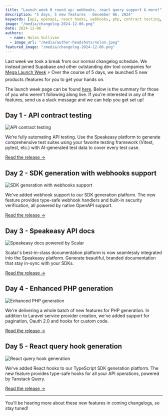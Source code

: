```yaml
---
title: "Launch week 0 round up: webhooks, react query support & more!"
description: "5 days, 5 new features - December 06, 2024"
keywords: [api, openapi, react hooks, webhooks, php, contract testing, sdks, developer experience, devex, dx]
image: "/media/changelog-2024-12-06.png"
date: 2024-12-06
authors:
  - name: Nolan Sullivan
  - image_url: "/media/author-headshots/nolan.jpeg"
featured_image: "/media/changelog-2024-12-06.png"
---
```



Last week we took a break from our normal changelog schedule. We instead joined Supabase and other outstanding dev tool companies for [​Mega Launch Week​](https://launchweek.dev/lw/2024/MEGA) ⚡ Over the course of 5 days, we launched ​5​ ​new products ​/features for you to get your hands on.

The launch week page can be found [here](/launch-week). Below is the summary for those of you who weren't following along live. If you're interested in any of the features, send us a slack message and we can help you get set up!

## Day 1 ​- API contract testing

![API contract testing](./assets/day1-testing.png)

We’re fully automating API testing. Use the Speakeasy platform to generate comprehensive test suites using your favorite testing framework (Vitest, pytest, etc.) with AI-generated test data to cover every test case.

[Read the release →](/post/release-contract-testing)

## Day 2 - SDK generation with webhooks support

![SDK generation with webhooks support](./assets/day2-webhooks.png)

We've added webhook support to our SDK generation platform. The new feature provides type-safe webhook handlers and built-in security verification, all powered by native OpenAPI support.


[Read the release →](/post/release-webhooks-support)

## Day 3 - Speakeasy API docs

![Speakeasy docs powered by Scalar](./assets/day3-scalar.png)

Scalar's best-in-class documentation platform is now seamlessly integrated into the Speakeasy platform. Generate beautiful, branded documentation that stay in-sync with your SDKs.

[Read the release →](/post/release-speakeasy-docs)

## Day 4 - Enhanced PHP generation

![Enhanced PHP generation](./assets/day4-php.png)

We're delivering a whole batch of new features for PHP generation. In addition to Laravel service provider creation, we've added support for pagination, Oauth 2.0 and hooks for custom code.

[Read the release →](/post/release-php)

## Day 5 - React query hook generation

![React query hook generation](./assets/day5-react.png)

We've added React hooks to our TypeScript SDK generation platform. The new feature provides type-safe hooks for all your API operations, powered by Tanstack Query.

[Read the release →](/post/release-react-hooks)

---

You'll be hearing more about these new features in coming changelogs, so stay tuned!
